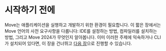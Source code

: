 # 시작하기 전에

Move는 애플리케이션을 실행하고 개발하기 위한 환경이 필요합니다. 이 짧은 장에서는 Move 언어의 사전 요구사항을 다룹니다: IDE를 설정하는 방법, 컴파일러를 설치하는 방법, 그리고 Move 2024가 무엇인지 알아봅니다. 이미 이러한 주제에 익숙하거나 CLI가 설치되어 있다면, 이 장을 건너뛰고 [다음 장](/book/your-first-move/hello-world)으로 진행할 수 있습니다.
